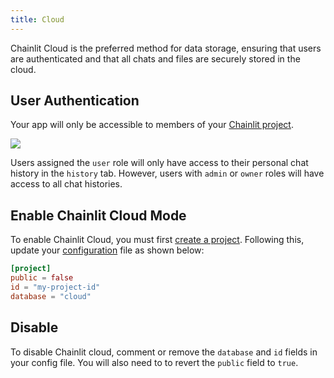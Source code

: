 ```yaml
---
title: Cloud
---
```


Chainlit Cloud is the preferred method for data storage, ensuring that users are authenticated and that all chats and files are securely stored in the cloud.

## User Authentication

Your app will only be accessible to members of your [Chainlit project](/cloud/create-project).

<Frame caption="User Authentication Process with Chainlit">
  <img src="/images/auth.png" />
</Frame>

Users assigned the `user` role will only have access to their personal chat history in the `history` tab. However, users with `admin` or `owner` roles will have access to all chat histories.

## Enable Chainlit Cloud Mode

To enable Chainlit Cloud, you must first [create a project](/cloud/create-project). Following this, update your [configuration](/cloud/config) file as shown below:

```toml
[project]
public = false
id = "my-project-id"
database = "cloud"
```

## Disable

To disable Chainlit cloud, comment or remove the `database` and `id` fields in your config file. You will also need to to revert the `public` field to `true`.
